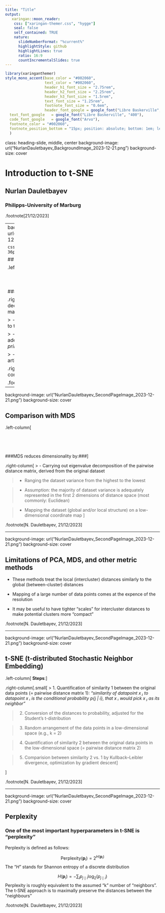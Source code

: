 ```yaml
---
title: "Title"
output:
   xaringan::moon_reader:
    css: ["xaringan-themer.css", "hygge"]
    seal: false
    self_contained: TRUE
    nature:
      slideNumberFormat: "%current%"
      highlightStyle: github
      highlightLines: true
      ratio: 16:9
      countIncrementalSlides: true
---
```


```r
library(xaringanthemer)
style_mono_accent(base_color = "#002060",
                  text_color = "#002060",
                  header_h1_font_size = "2.75rem",
                  header_h2_font_size = "2.25rem",
                  header_h3_font_size = "1.5rem",
                  text_font_size = "1.25rem",
                  footnote_font_size = "0.6em",
                  header_font_google = google_font("Libre Baskerville", "700b"),
  text_font_google   = google_font("Libre Baskerville", "400"),
  code_font_google   = google_font("Arvo"),
  footnote_color = "#002060",
  footnote_position_bottom = "15px; position: absolute; bottom: 1em; left: 1em"
  )
```
class: heading-slide, middle, center
background-image: url("NurlanDauletbayev_BackgroundImage_2023-12-21.png")
background-size: cover

# Introduction to t-SNE

## Nurlan Dauletbayev

### Philipps-University of Marburg

.footnote[21/12/2023]

---
background-image: url("NurlanDauletbayev_SecondPageImage_2023-12-21.png")
background-size: cover

```css
.remark-slide-content > h2{
  font-size: 36px;
  margin-top: 5px;
  margin-left: -40px
}
```


## Comparison with PCA

.left-column[
&nbsp;

&nbsp;

&nbsp;

###PCA reduces dimensionality by:###]

.right-column[
> - Carrying out eigenvalue decomposition of the covariance or correlation matrix, derived from the original dataset

> - Ranging the dataset variance from the highest to the lowest

>  - Assumption: the majority of dataset variance is adequately represented in the first 2 dimensions of _principal components_

> - “Packing” the original variables within a few artificial _principal components_ 

.right[
.tiny[_Principal components_ are linear combinations of the original variables]
]
]

.footnote[N. Dauletbayev, 21/12/2023]

---

background-image: url("NurlanDauletbayev_SecondPageImage_2023-12-21.png")
background-size: cover

## Comparison with MDS

.left-column[
&nbsp;

&nbsp;

&nbsp;

###MDS reduces dimensionality by:###]

.right-column[
> - Carrying out eigenvalue decomposition of the pairwise distance matrix, derived from the original dataset

> - Ranging the dataset variance from the highest to the lowest

>  - Assumption: the majority of dataset variance is adequately represented in the first 2 dimensions of distance space (most commonly: Euclidean)

> - Mapping the dataset (global and/or local structure) on a low-dimensional coordinate map 
]

.footnote[N. Dauletbayev, 21/12/2023]

---

background-image: url("NurlanDauletbayev_SecondPageImage_2023-12-21.png")
background-size: cover

## Limitations of PCA, MDS, and other metric methods

- These methods treat the local (intercluster) distances similarly to the global (between-cluster) distances

- Mapping of a large number of data points comes at the expence of the resolution

- It may be useful to have tighter “scales” for intercluster distances to make potential clusters more “compact”

.footnote[N. Dauletbayev, 21/12/2023]

---

background-image: url("NurlanDauletbayev_SecondPageImage_2023-12-21.png")
background-size: cover

## t-SNE (t-distributed Stochastic Neighbor Embedding)

.left-column[
**Steps**:]

.right-column[.small[
> 1. Quantification of similarity 1 between the original data points (= pairwise distance matrix 1): _"similarity of datapoint x ⱼ to datapoint x ᵢ is the conditional probability p{j | i}, that x ᵢ would pick x ⱼ as its neighbor"_

> 2. Conversion of the distances to probability, adjusted for the Student’s t-distribution

> 3. Random arrangement of the data points in a low-dimensional space (e.g., k = 2)

> 4. Quantification of similarity 2 between the original data points in the low-dimensional space (= pairwise distance matrix 2)

> 5. Comparision between similarity 2 vs. 1 by Kullback–Leibler divergence, optimization by gradient descent]

]

.footnote[N. Dauletbayev, 21/12/2023]

---

background-image: url("NurlanDauletbayev_SecondPageImage_2023-12-21.png")
background-size: cover

## Perplexity

### One of the most important hyperparameters in t-SNE is "perplexity"

Perplexity is defined as follows:

$$\text{Perplexity}(\textbf{p}_i) = 2^{H(\textbf{p}_i)}$$
The "_H_" stands for Shannon entropy of a discrete distribution


$$H(\textbf{p}_i) = -\sum_i p_{j \mid i} \log_2 (p_{j \mid i})$$
Perplexity is roughly equivalent to the assumed "k" number of “neighbors”. The  t-SNE approach is to maximally preserve the distances between the "neighbours"

.footnote[N. Dauletbayev, 21/12/2023]

